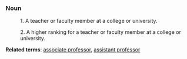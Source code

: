 ===Noun===

:1. A teacher or faculty member at a college or university.

:2. A higher ranking for a teacher or faculty member at a college or university.


'''Related terms''': [[associate professor]], [[assistant professor]]